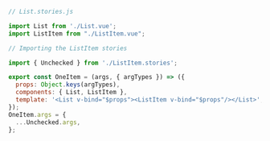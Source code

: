 ```js
// List.stories.js

import List from './List.vue';
import ListItem from "./ListItem.vue";

// Importing the ListItem stories

import { Unchecked } from './ListItem.stories';

export const OneItem = (args, { argTypes }) => ({
  props: Object.keys(argTypes),
  components: { List, ListItem },
  template: '<List v-bind="$props"><ListItem v-bind="$props"/></List>',
});
OneItem.args = {
  ...Unchecked.args,
};
```